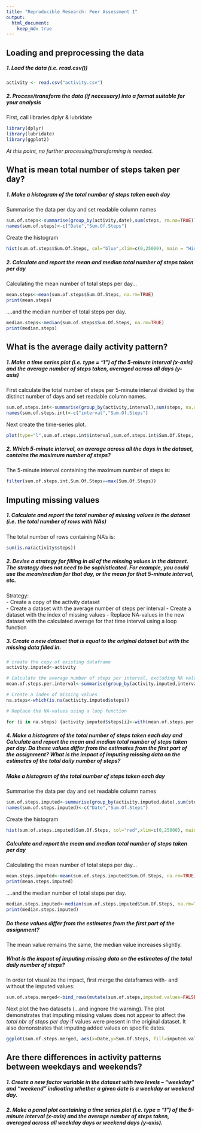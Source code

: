 ```yaml
---
title: "Reproducible Research: Peer Assessment 1"
output: 
  html_document:
    keep_md: true
---
```



## Loading and preprocessing the data

##### 1. Load the data (i.e. read.csv())

```r
activity <- read.csv("activity.csv")
```

##### 2. Process/transform the data (if necessary) into a format suitable for your analysis 

First, call libraries dplyr & lubridate
```r
library(dplyr)
library(lubridate)
library(ggplot2)
```
*At this point, no further processing/transforming is needed.*


## What is mean total number of steps taken per day?

##### 1. Make a histogram of the total number of steps taken each day

Summarise the data per day and set readable column names
```r
sum.of.steps<-summarise(group_by(activity,date),sum(steps, rm.na=TRUE))
names(sum.of.steps)<-c("Date","Sum.Of.Steps")
```
Create the histogram
```r
hist(sum.of.steps$Sum.Of.Steps, col="blue",xlim=c(0,25000), main = "Histogram of steps per day", xlab="total number of steps per day")
```


##### 2. Calculate and report the mean and median total number of steps taken per day

Calculating the mean number of total steps per day...
```r
mean.steps<-mean(sum.of.steps$Sum.Of.Steps, na.rm=TRUE)
print(mean.steps)
```
....and the median number of total steps per day.
```r
median.steps<-median(sum.of.steps$Sum.Of.Steps, na.rm=TRUE)
print(median.steps)
```

## What is the average daily activity pattern?
##### 1. Make a time series plot (i.e. type = "l") of the 5-minute interval (x-axis) and the average number of steps taken, averaged across all days (y-axis)

First calculate the total number of steps per 5-minute interval divided by the distinct number of days and set readable column names.
```r
sum.of.steps.int<-summarise(group_by(activity,interval),sum(steps, na.rm=TRUE)/n_distinct(date))
names(sum.of.steps.int)<-c("interval","Sum.Of.Steps")
```

Next create the time-series plot.
```r
plot(type="l",sum.of.steps.int$interval,sum.of.steps.int$Sum.Of.Steps, xlab="5-minute interval", ylab="Avg number of steps taken", main="Avg number of steps per 5-minute interval" )   
```


##### 2. Which 5-minute interval, on average across all the days in the dataset, contains the maximum number of steps?

The 5-minute interval containing the maximum number of steps is:
```r
filter(sum.of.steps.int,Sum.Of.Steps==max(Sum.Of.Steps))
```

## Imputing missing values

##### 1. Calculate and report the total number of missing values in the dataset (i.e. the total number of rows with NAs)

The total number of rows containing NA's is:
```r
sum(is.na(activity$steps))
```

##### 2. Devise a strategy for filling in all of the missing values in the dataset. The strategy does not need to be sophisticated. For example, you could use the mean/median for that day, or the mean for that 5-minute interval, etc.

Strategy:   
- Create a copy of the activity dataset   
- Create a dataset with the average number of steps per interval
- Create a dataset with the index of missing values
- Replace NA-values in the new dataset with the calculated average for that time interval using a loop function


##### 3. Create a new dataset that is equal to the original dataset but with the missing data filled in.
```r
# create the copy of existing dataframe
activity.imputed<-activity

# Calculate the average number of steps per interval, excluding NA values   
mean.of.steps.per.interval<-summarise(group_by(activity.imputed,interval),mean.of.steps=mean(steps, na.rm=TRUE))

# Create a index of missing values 
na.steps<-which(is.na(activity.imputed$steps))

# Replace the NA-values using a loop function

for (i in na.steps) {activity.imputed$steps[i]<-with(mean.of.steps.per.interval,mean.of.steps[interval==activity.imputed$interval[i]])}

```
##### 4. Make a histogram of the total number of steps taken each day and Calculate and report the mean and median total number of steps taken per day. Do these values differ from the estimates from the first part of the assignment? What is the impact of imputing missing data on the estimates of the total daily number of steps?

##### Make a histogram of the total number of steps taken each day
Summarise the data per day and set readable column names
```r
sum.of.steps.imputed<-summarise(group_by(activity.imputed,date),sum(steps, rm.na=TRUE))
names(sum.of.steps.imputed)<-c("Date","Sum.Of.Steps")
```
Create the histogram
```r
hist(sum.of.steps.imputed$Sum.Of.Steps, col="red",xlim=c(0,25000), main = "Histogram of steps per day with imputed values", xlab="total number of steps per day")
```

##### Calculate and report the mean and median total number of steps taken per day


Calculating the mean number of total steps per day...
```r
mean.steps.imputed<-mean(sum.of.steps.imputed$Sum.Of.Steps, na.rm=TRUE)
print(mean.steps.imputed)
```
....and the median number of total steps per day.
```r
median.steps.imputed<-median(sum.of.steps.imputed$Sum.Of.Steps, na.rm=TRUE)
print(median.steps.imputed)
```


##### Do these values differ from the estimates from the first part of the assignment?
The mean value remains the same, the median value increases slightly.

##### What is the impact of imputing missing data on the estimates of the total daily number of steps?

In order tot visualize the impact, first merge the dataframes with- and without the imputed values:
```r
sum.of.steps.merged<-bind_rows(mutate(sum.of.steps,imputed.values=FALSE),mutate(sum.of.steps.imputed,imputed.values=TRUE))
```

Next plot the two datasets (...and ingnore the warning). 
The plot demonstrates that imputing missing values does not appear to affect the *total nbr of steps per day* if values were present in the original dataset. It also demonstrates that imputing added values on specific dates. 
```r
ggplot(sum.of.steps.merged, aes(x=Date,y=Sum.Of.Steps, fill=imputed.values))+geom_bar(stat="identity") + facet_grid(imputed.values~.) + scale_fill_brewer(palette="Set1") + ggtitle ("Total nbr of steps per day - with and without computed values") + scale_x_discrete(breaks=NULL)
```

## Are there differences in activity patterns between weekdays and weekends?


##### 1. Create a new factor variable in the dataset with two levels – “weekday” and “weekend” indicating whether a given date is a weekday or weekend day.

##### 2. Make a panel plot containing a time series plot (i.e. type = "l") of the 5-minute interval (x-axis) and the average number of steps taken, averaged across all weekday days or weekend days (y-axis). 